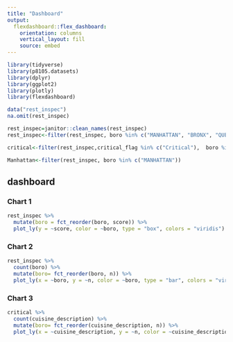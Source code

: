 ```yaml
---
title: "Dashboard"
output:
  flexdashboard::flex_dashboard:
    orientation: columns
    vertical_layout: fill
    source: embed
---
```


```r
library(tidyverse)
library(p8105.datasets)
library(dplyr)
library(ggplot2)
library(plotly)
library(flexdashboard)

```

```r
data("rest_inspec")
na.omit(rest_inspec)

rest_inspec=janitor::clean_names(rest_inspec)
rest_inspec<-filter(rest_inspec, boro %in% c("MANHATTAN", "BRONX", "QUEENS","BROOKLYN","STATEN ISLAND"))

critical<-filter(rest_inspec,critical_flag %in% c("Critical"),  boro %in% c("MANHATTAN", "BRONX", "QUEENS","BROOKLYN","STATEN ISLAND"))

Manhattan<-filter(rest_inspec, boro %in% c("MANHATTAN"))

```

dashboard {.tabset .tabset-fade}
-----------------------------------------------------------------------
### Chart 1
  
```r
rest_inspec %>% 
  mutate(boro = fct_reorder(boro, score)) %>% 
  plot_ly(y = ~score, color = ~boro, type = "box", colors = "viridis")
```


### Chart 2

```r
rest_inspec %>% 
  count(boro) %>% 
  mutate(boro= fct_reorder(boro, n)) %>% 
  plot_ly(x = ~boro, y = ~n, color = ~boro, type = "bar", colors = "viridis")
```

### Chart 3

```r
critical %>% 
  count(cuisine_description) %>% 
  mutate(boro= fct_reorder(cuisine_description, n)) %>% 
  plot_ly(x = ~cuisine_description, y = ~n, color = ~cuisine_description, type = "bar", colors = "viridis", width = 800)
```
